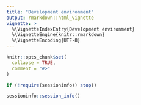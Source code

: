```yaml
---
title: "Development environment"
output: rmarkdown::html_vignette
vignette: >
  %\VignetteIndexEntry{Development environment}
  %\VignetteEngine{knitr::rmarkdown}
  %\VignetteEncoding{UTF-8}
---
```


```r
knitr::opts_chunk$set(
  collapse = TRUE,
  comment = "#>"
)
```

```r
if (!require(sessioninfo)) stop()
```

```r
sessioninfo::session_info()
```



